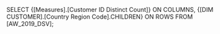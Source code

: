 SELECT {[Measures].[Customer ID Distinct Count]} ON COLUMNS,
	{[DIM CUSTOMER].[Country Region Code].CHILDREN} ON ROWS
	FROM [AW_2019_DSV];